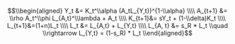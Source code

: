 $$\\begin{aligned}
Y_t &= K_t^\\alpha (A_tL_{Y,t})^{1-\\alpha} \\\\
A_{t+1} &= \\rho  A_t^\\phi L_{A,t}^\\lambda + A_t \\\\
K_{t+1}&= sY_t + (1-\\delta)K_t \\\\
L_{t+1}&=(1+n)L_t \\\\
L_t &= L_{A,t} + L_{Y,t} \\\\
L_{A, t} &= s_R * L_t \\quad \\rightarrow L_{Y,t} = (1-s_R) * L_t
\\end{aligned}$$
